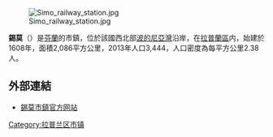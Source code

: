 {{unreferenced|time=2019-05-25T09:38:44+00:00}}
[[Image:Simo_railway_station.jpg|thumb]]

'''錫莫'''（{{lang-fi|Simo}}）是[[芬蘭|芬蘭]]的市鎮，位於該國西北部[[波的尼亞灣|波的尼亞灣]]沿岸，在[[拉普蘭區|拉普蘭區]]内，始建於1608年，面積2,086平方公里，2013年人口3,444，人口密度為每平方公里2.38人。

==外部連結==
{{commonscat|Simo}}
* [http://www.simo.fi/?g=english 錫莫市鎮官方网站] {{Wayback|url=http://www.simo.fi/?g=english |date=20200808062738 }} {{en}} {{fi}}

{{Finland-geo-stub}}
{{拉普蘭區}}

[[Category:拉普兰区市镇|Category:拉普兰区市镇]]